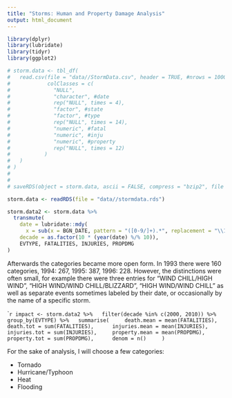 ```yaml
---
title: "Storms: Human and Property Damage Analysis"
output: html_document
---
```


```r
library(dplyr)
library(lubridate)
library(tidyr)
library(ggplot2)
```

```r

# storm.data <- tbl_df(
#   read.csv(file = "data//StormData.csv", header = TRUE, #nrows = 1000,
#            colClasses = c(
#              "NULL", 
#              "character", #date
#              rep("NULL", times = 4),
#              "factor", #state
#              "factor", #type
#              rep("NULL", times = 14),
#              "numeric", #fatal
#              "numeric", #inju
#              "numeric", #property
#              rep("NULL", times = 12)
#           )
#   )
# )
# 
# 
# saveRDS(object = storm.data, ascii = FALSE, compress = "bzip2", file = "data//stormdata.rds")

storm.data <- readRDS(file = "data//stormdata.rds")

```

```r
storm.data2 <- storm.data %>% 
  transmute(
    date = lubridate::mdy(
      x = sub(x = BGN_DATE, pattern = "([0-9/]+).*", replacement = "\\1")),
    decade = as.factor(10 * (year(date) %/% 10)),
    EVTYPE, FATALITIES, INJURIES, PROPDMG
)
```

Afterwards the categories became more open form. In 1993 there were 160 categories,
1994: 267, 1995: 387, 1996: 228. However, the distinctions were often small, 
for example there were three entries
for "WIND CHILL/HIGH WIND", "HIGH WIND/WIND CHILL/BLIZZARD", "HIGH WIND/WIND CHILL"
as well as separate events sometimes labeled by their date, or occasionally by 
the name of a specific storm.

```` r
impact <- storm.data2 %>%
  filter(decade %in% c(2000, 2010)) %>%
  group_by(EVTYPE) %>%
  summarise(
    death.mean = mean(FATALITIES), death.tot = sum(FATALITIES), 
    injuries.mean = mean(INJURIES), injuries.tot = sum(INJURIES),
    property.mean = mean(PROPDMG), property.tot = sum(PROPDMG), 
    denom = n()
    )
```

For the sake of analysis, I will choose a few categories:

* Tornado
* Hurricane/Typhoon
* Heat
* Flooding

```r


```

